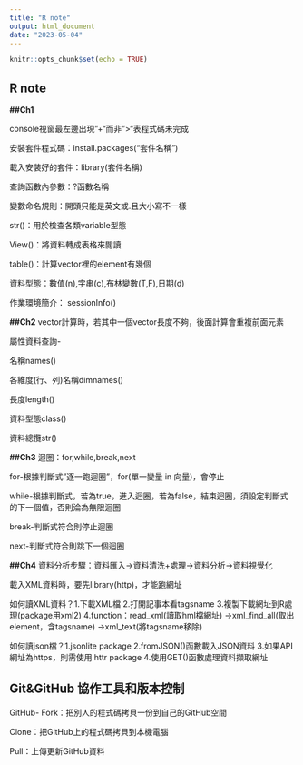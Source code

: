 ```yaml
---
title: "R note"
output: html_document
date: "2023-05-04"
---
```


```r
knitr::opts_chunk$set(echo = TRUE)
```

## R note

**\##Ch1**

console視窗最左邊出現"+"而非"\>"表程式碼未完成

安裝套件程式碼：install.packages("套件名稱")

載入安裝好的套件：library(套件名稱)

查詢函數內參數：?函數名稱

變數命名規則：開頭只能是英文或.且大小寫不一樣

str()：用於檢查各類variable型態

View()：將資料轉成表格來閱讀

table()：計算vector裡的element有幾個

資料型態：數值(n),字串(c),布林變數(T,F),日期(d)

作業環境簡介： sessionInfo()

**\##Ch2**
vector計算時，若其中一個vector長度不夠，後面計算會重複前面元素

屬性資料查詢-

名稱names()

各維度(行、列)名稱dimnames()

長度length()

資料型態class()

資料總攬str()

**\##Ch3**
迴圈：for,while,break,next

for-根據判斷式"逐一跑迴圈"，for(單一變量 in 向量)，會停止

while-根據判斷式，若為true，進入迴圈，若為false，結束迴圈，須設定判斷式的下一個值，否則淪為無限迴圈

break-判斷式符合則停止迴圈

next-判斷式符合則跳下一個迴圈

**\##Ch4**
資料分析步驟：資料匯入->資料清洗+處理->資料分析->資料視覺化

載入XML資料時，要先library(http)，才能跑網址

如何讀XML資料？1.下載XML檔
               2.打開記事本看tagsname
               3.複製下載網址到R處理(package用xml2)
               4.function：read_xml(讀取hml檔網址)
               ->xml_find_all(取出element，含tagsname)
               ->xml_text(將tagsname移除)
               
如何讀json檔？1.jsonlite package
              2.fromJSON()函數載入JSON資料
              3.如果API網址為https，則需使用 httr package
              4.使用GET()函數處理資料擷取網址



## Git&GitHub 協作工具和版本控制

GitHub- Fork：把別人的程式碼拷貝一份到自己的GitHub空間

Clone：把GitHub上的程式碼拷貝到本機電腦

Pull：上傳更新GitHub資料

